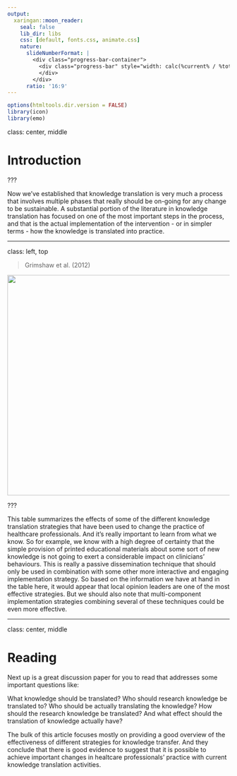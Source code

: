```yaml
---
output:
  xaringan::moon_reader:
    seal: false
    lib_dir: libs
    css: [default, fonts.css, animate.css]
    nature:
      slideNumberFormat: |
        <div class="progress-bar-container">
          <div class="progress-bar" style="width: calc(%current% / %total% * 100%);">
          </div>
        </div>
      ratio: '16:9'
---
```


```r
options(htmltools.dir.version = FALSE)
library(icon)
library(emo)
```

class:  center, middle

# Introduction

???

Now we've established that knowledge translation is very much a process that involves multiple phases that really should be on-going for any change to be sustainable. A substantial portion of the literature in knowledge translation has focused on one of the most important steps in the process, and that is the actual implementation of the intervention - or in simpler terms - how the knowledge is translated into practice. 

---


class:  left, top

>Grimshaw et al. (2012)

<img src="grimshawtable.png" height="500px" width="600px">

???

This table summarizes the effects of some of the different knowledge translation strategies that have been used to change the practice of healthcare professionals. And it's really important to learn from what we know. So for example, we know with a high degree of certainty that the simple provision of printed educational materials about some sort of new knowledge is not going to exert a considerable impact on clinicians' behaviours. This is really a passive dissemination technique that should only be used in combination with some other more interactive and engaging implementation strategy. So based on the information we have at hand in the table here, it would appear that local opinion leaders are one of the most effective strategies. But we should also note that multi-component implementation strategies combining several of these techniques could be even more effective.

---


class:  center, middle

# Reading

Next up is a great discussion paper for you to read that addresses some important questions like:

What knowledge should be translated?
Who should research knowledge be translated to?
Who should be actually translating the knowledge?
How should the research knowledge be translated?
And what effect should the translation of knowledge actually have?

The bulk of this article focuses mostly on providing a good overview of the effectiveness of different strategies for knowledge transfer. And they conclude that there is good evidence to suggest that it is possible to achieve important changes in healtcare professionals' practice with current knowledge translation activities.
